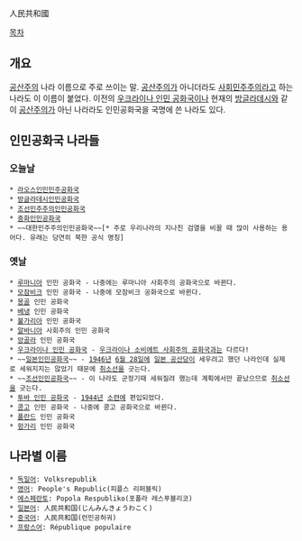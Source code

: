 人民共和國

[[목차]]

== 개요 ==
[[공산주의]] 나라 이름으로 주로 쓰이는 말. [[공산주의]]가 아니더라도 [[사회민주주의]]라고 하는 나라도 이 이름이 붙었다. 이전의 [[우크라이나 인민 공화국]]이나 현재의 [[방글라데시]]와 같이 [[공산주의]]가 아닌 나라라도 인민공화국을 국명에 쓴 나라도 있다.

== 인민공화국 나라들 ==
=== 오늘날 ===
 * [[라오스|라오스인민민주공화국]]
 * [[방글라데시|방글라데시인민공화국]]
 * [[조선민주주의인민공화국]]
 * [[중화인민공화국]]
 * ~~대한민주주의인민공화국~~[* 주로 우리나라의 지나친 검열을 비꼴 때 많이 사용하는 용어다. 유래는 당연히 북한 공식 명칭]

=== 옛날 ===
 * [[루마니아]] 인민 공화국 - 나중에는 루마니아 사회주의 공화국으로 바뀐다.
 * [[모잠비크]] 인민 공화국 - 나중에 모잠비크 공화국으로 바뀐다.
 * [[몽골]] 인민 공화국
 * [[베냉]] 인민 공화국
 * [[불가리아]] 인민 공화국
 * [[알바니아]] 사회주의 인민 공화국
 * [[앙골라]] 인민 공화국
 * [[우크라이나 인민 공화국]] - [[우크라이나 소비에트 사회주의 공화국]]과는 다르다!
 * ~~[[일본인민공화국]]~~ - [[1946년]] [[6월 28일]]에 [[일본 공산당]]이 세우려고 했던 나라인데 실제로 세워지지는 않았기 때문에 [[취소선]]을 긋는다.
 * ~~[[조선인민공화국]]~~ - 이 나라도 군정기때 세워질려 했는데 계획에서만 끝났으므로 [[취소선]]을 긋는다.
 * [[탄누 투바|투바 인민 공화국]] - [[1944년]] [[소련]]에 편입되었다.
 * [[콩고]] 인민 공화국 - 나중에 콩고 공화국으로 바뀐다.
 * [[폴란드]] 인민 공화국
 * [[헝가리]] 인민 공화국
 

== 나라별 이름 ==
 * [[독일어]]: Volksrepublik
 * [[영어]]: People's Republic(피플스 리퍼블릭)
 * [[에스페란토]]: Popola Respubliko(포폴라 레스푸블리코)
 * [[일본어]]: 人民共和国(じんみんきょうわこく)
 * [[중국어]]: 人民共和国(런민공허궈)
 * [[프랑스어]]: République populaire
